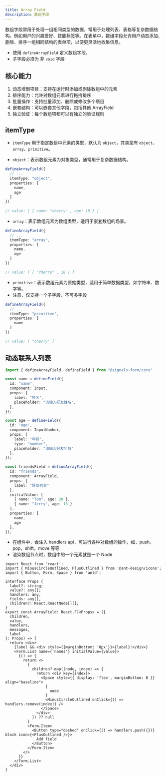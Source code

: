 ```yaml
---
title: Array Field
description: 数组字段
---
```

数组字段常用于处理一组相同类型的数据，常用于处理列表、表格等复杂数据结构。例如用户的兴趣爱好、技能标签等。在表单中，数组字段允许用户动态添加、删除、排序一组相同结构的表单项，以便更灵活地收集信息。
- 使用 `defineArrayField` 定义数组字段。
- 子字段必须为 非 `void` 字段

## 核心能力

1. 动态增删项目：支持在运行时添加或删除数组中的元素
2. 排序能力：允许对数组元素进行拖拽排序
3. 批量操作：支持批量添加、删除或修改多个项目
4. 嵌套结构：可以嵌套其他字段，包括其他 ArrayField
5. 独立验证：每个数组项都可以有独立的验证规则

## itemType

- `itemType` 用于指定数组中元素的类型，默认为 `object`，其类型有 `object`、`array`、`primitive`。

- `object`：表示数组元素为对象类型，通常用于复杂数据结构。
```ts
defineArrayField({
  // ...
  itemType: "object",
  properties: [
    name,
    age
  ]
})
 
// value: [ { name: "cherry" , age: 18 } ]
```
- `array`：表示数组元素为数组类型，适用于嵌套数组的场景。
```ts
defineArrayField({
  // ...
  itemType: "array",
  properties: [
    name,
    age
  ]
})

// value: [ [ "cherry" , 18 ] ]
```
- `primitive`：表示数组元素为原始类型，适用于简单数据类型，如字符串、数字等。
- 注意，仅支持一个子字段，不可多字段

```ts
defineArrayField({
  // ...
  itemType: "primitive",
  properties: [
    name
  ]
})

// value: [ "cherry" ]
```

## 动态联系人列表

```ts
import { defineArrayField, defineField } from "@signals-form/core"

const name = defineField({
  id: "name",
  component: Input,
  props: {
    label: "姓名",
    placeholder: "请输入好友姓名",
  },
});

const age = defineField({
  id: "age",
  component: InputNumber,
  props: {
    label: "年龄",
    type: "number",
    placeholder: "请输入好友年龄"
  },
});

const friendsField = defineArrayField({
  id: "friends",
  component: ArrayField,
  props: {
    label: "好友列表"
  },
  initialValue: [
    { name: "Tom", age: 20 },
    { name: "Jerry", age: 18 }
  ],
  properties: [
    name,
    age
  ],
});
```
- 在组件中，会注入 handlers api，可进行各种对数组的操作，如，push，pop，shift，move 等等
- 渲染数组节点时，数组中的一个元素就是一个 Node

```tsx
import React from 'react';
import { MinusCircleOutlined, PlusOutlined } from '@ant-design/icons';
import { Button, Form, Space } from 'antd';

interface Props {
  label?: string;
  value?: any[];
  handlers: any,
  fields: any[],
  children?: React.ReactNode[][];
}
export const ArrayField: React.FC<Props> = ({
  children,
  value,
  handlers,
  messages,
  label
}: Props) => {
  return <div>
    {label && <div style={{marginBottom: '8px'}}>{label}:</div>}
    <Form.List name={'names'} initialValue={value}>
      {() => {
        return <>
          {
            children?.map((node, index) => {
              return <div key={index}>
                <Space style={{ display: 'flex', marginBottom: 8 }} align="baseline">
                  {
                    node
                  }
                  <MinusCircleOutlined onClick={() => handlers.remove(index)} />
                </Space>
              </div>
            }) ?? null
          }
          <Form.Item>
            <Button type="dashed" onClick={() => handlers.push({})} block icon={<PlusOutlined />}>
              Add field
            </Button>
          </Form.Item>
        </>
      }}
    </Form.List>
  </div>
}
```
